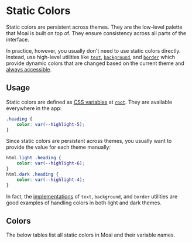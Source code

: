 
# Static Colors

Static colors are persistent across themes. They are the low-level palette
that Moai is built on top of. They ensure consistency across all parts of the
interface.

In practice, however, you usually don't need to use static colors directly.
Instead, use high-level utilities like [`text`][1], [`background`][2], and
[`border`][3] which provide dynamic colors that are changed based on the
current theme and [always accessible][4].

## Usage

Static colors are defined as [CSS variables][5] at [`root`][6]. They are
available everywhere in the app:

```css
.heading {
	color: var(--highlight-5);
}
```

Since static colors are persistent across themes, you usually want to provide
the value for each theme manually:

```css
html.light .heading {
	color: var(--highlight-6);
}
html.dark .heading {
	color: var(--highlight-4);
}
```

In fact, the [implementations][7] of `text`, `background`, and `border`
utilities are good examples of handling colors in both light and dark themes.

## Colors

The below tables list all static colors in Moai and their variable names.

<ColorStaticGrid />

[1]: /patterns/color/text
[2]: /patterns/color/background
[3]: /patterns/color/border
[4]: https://developer.mozilla.org/en-US/docs/Web/Accessibility/Understanding_WCAG/Perceivable/Color_contrast
[5]: https://developer.mozilla.org/en-US/docs/Web/CSS/Using_CSS_custom_properties
[6]: https://developer.mozilla.org/en-US/docs/Web/CSS/:root
[7]: https://github.com/moaijs/moai/blob/739a87de82bd061bb41f38c5a51a410b59944a3d/lib/core/src/text/text.module.css
